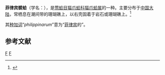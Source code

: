 {{Speciesbox
| taxon = Plicatula philippinarum
| binomial_authority = Hanley, 1847
}}
'''菲律宾襞蛤'''（学名：''{{lang|la|Plicatula philippinarum}}''），是[[莺蛤目|莺蛤目]][[猫爪蛤科|猫爪蛤科]][[猫爪蛤属|猫爪蛤属]]的一种。主要分布于[[中国大陆|中国大陆]]，常栖息在潮间带的珊瑚礁上，以右壳固着于岩石或珊瑚礁上。<ref>{{cite web|url=http://shell.sinica.edu.tw/chinese/shellbase_detail.php?science_no=3703|title=国际贝库：菲律宾襞蛤|publisher=台湾贝类资料库|accessdate=2009-08-11|archive-date=2016-03-04|archive-url=https://web.archive.org/web/20160304105103/http://shell.sinica.edu.tw/chinese/shellbase_detail.php?science_no=3703|dead-url=no}}</ref>

其[[种加词|种加词]]“''philippinarum''”意为“[[菲律宾|菲律宾]]的”。

== 参考文献 ==
{{reflist}}

{{taxonbar}}
[[Category:_1847年描述的动物|F]]
[[Category:_猫爪蛤科|F]]